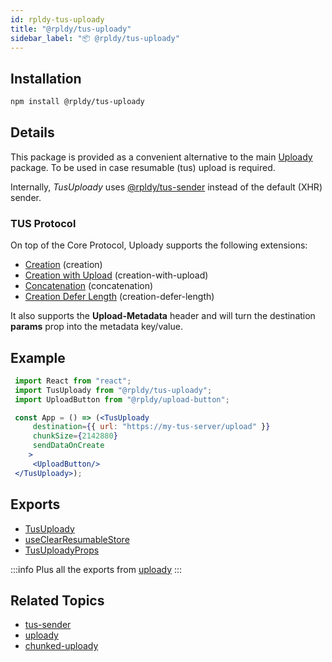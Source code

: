 ```yaml
---
id: rpldy-tus-uploady
title: "@rpldy/tus-uploady"
sidebar_label: "📦 @rpldy/tus-uploady"
---
```


## Installation

```bash npm2yarn
npm install @rpldy/tus-uploady
```

## Details

This package is provided as a convenient alternative to the main [Uploady](rpldy-uploady) package.
To be used in case resumable (tus) upload is required.

Internally, _TusUploady_ uses [@rpldy/tus-sender](rpldy-tus-sender) instead of the default (XHR) sender.

### TUS Protocol

On top of the Core Protocol, Uploady supports the following extensions:

- [Creation](https://tus.io/protocols/resumable-upload.html#creation) (creation)
- [Creation with Upload](https://tus.io/protocols/resumable-upload.html#creation-with-upload) (creation-with-upload)
- [Concatenation](https://tus.io/protocols/resumable-upload.html#concatenation) (concatenation)
- [Creation Defer Length](https://tus.io/protocols/resumable-upload.html#upload-defer-length) (creation-defer-length)

It also supports the __Upload-Metadata__ header and will turn the destination __params__ prop into the metadata key/value.

## Example

```jsx title="TUS - Simple Example"
 import React from "react";
 import TusUploady from "@rpldy/tus-uploady";
 import UploadButton from "@rpldy/upload-button";

 const App = () => (<TusUploady
     destination={{ url: "https://my-tus-server/upload" }}
     chunkSize={2142880}
     sendDataOnCreate
	>
     <UploadButton/>
 </TusUploady>);
 ```

## Exports

* [TusUploady](../api/providers/tus-uploady)
* [useClearResumableStore](../api/hooks/useClearResumableStore)
* [TusUploadyProps](../api/types#tusuploadyprops)

:::info
Plus all the exports from [uploady](rpldy-uploady)
:::

## Related Topics

* [tus-sender](rpldy-tus-sender)
* [uploady](rpldy-uploady)
* [chunked-uploady](rpldy-chunked-uploady)


